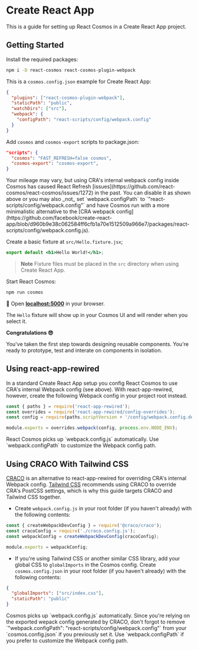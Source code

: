 
# Create React App

This is a guide for setting up React Cosmos in a Create React App project.

## Getting Started

Install the required packages:

```bash npm2yarn
npm i -D react-cosmos react-cosmos-plugin-webpack
```

This is a `cosmos.config.json` example for Create React App:

```json filename="cosmos.config.json"
{
  "plugins": ["react-cosmos-plugin-webpack"],
  "staticPath": "public",
  "watchDirs": ["src"],
  "webpack": {
    "configPath": "react-scripts/config/webpack.config"
  }
}
```

Add `cosmos` and `cosmos-export` scripts to package.json:

```json filename="package.json"
"scripts": {
  "cosmos": "FAST_REFRESH=false cosmos",
  "cosmos-export": "cosmos-export",
}
```

<Callout>
  Your mileage may vary, but using CRA's internal webpack config inside Cosmos
  has caused React Refresh
  [issues](https://github.com/react-cosmos/react-cosmos/issues/1272) in the
  past. You can disable it as shown above or you may also _not_ set
  `webpack.configPath` to `"react-scripts/config/webpack.config"` and have
  Cosmos run with a more minimalistic alternative to the [CRA webpack
  config](https://github.com/facebook/create-react-app/blob/d960b9e38c062584ff6cfb1a70e1512509a966e7/packages/react-scripts/config/webpack.config.js).
</Callout>

Create a basic fixture at `src/Hello.fixture.jsx`;

```jsx filename="src/Hello.fixture.jsx"
export default <h1>Hello World!</h1>;
```

> **Note** Fixture files must be placed in the `src` directory when using Create React App.

Start React Cosmos:

```bash npm2yarn
npm run cosmos
```

🚀 Open **[localhost:5000](http://localhost:5000)** in your browser.

The `Hello` fixture will show up in your Cosmos UI and will render when you select it.

**Congratulations 😎**

You've taken the first step towards designing reusable components. You're ready to prototype, test and interate on components in isolation.

## Using react-app-rewired

In a standard Create React App setup you config React Cosmos to use CRA's internal Webpack config (see above). With react-app-rewired, however, create the following Webpack config in your project root instead.

```js filename="webpack.config.js"
const { paths } = require('react-app-rewired');
const overrides = require('react-app-rewired/config-overrides');
const config = require(paths.scriptVersion + '/config/webpack.config.dev');

module.exports = overrides.webpack(config, process.env.NODE_ENV);
```

<Callout type="info">
  React Cosmos picks up `webpack.config.js` automatically. Use
  `webpack.configPath` to customize the Webpack config path.
</Callout>

## Using CRACO With Tailwind CSS

[CRACO](https://github.com/gsoft-inc/craco) is an alternative to react-app-rewired for overriding CRA's internal Webpack config. [Tailwind CSS](https://github.com/tailwindlabs/tailwindcss) recommends using CRACO to override CRA's PostCSS settings, which is why this guide targets CRACO and Tailwind CSS together.

- Create `webpack.config.js` in your root folder (if you haven't already) with the following contents:

```js filename="webpack.config.js"
const { createWebpackDevConfig } = require('@craco/craco');
const cracoConfig = require('./craco.config.js');
const webpackConfig = createWebpackDevConfig(cracoConfig);

module.exports = webpackConfig;
```

- If you're using Tailwind CSS or another similar CSS library, add your global CSS to `globalImports` in the Cosmos config. Create `cosmos.config.json` in your root folder (if you haven't already) with the following contents:

```json filename="cosmos.config.json"
{
  "globalImports": ["src/index.css"],
  "staticPath": "public"
}
```

<Callout>
  Cosmos picks up `webpack.config.js` automatically. Since you're relying on the
  exported wepack config generated by CRACO, don't forgot to remove
  `"webpack.configPath": "react-scripts/config/webpack.config"` from your
  `cosmos.config.json` if you previously set it. Use `webpack.configPath` if you
  prefer to customize the Webpack config path.
</Callout>
